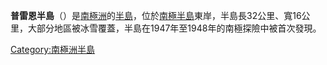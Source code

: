 {{coord|75|6|S|36|30|W|type:glacier_region:AQ|display=title}}

'''普雷恩半島'''（{{lang-en|Prehn Peninsula}}）是[[南極洲|南極洲]]的[[半島|半島]]，位於[[南極半島|南極半島]]東岸，半島長32公里、寬16公里，大部分地區被冰雪覆蓋，半島在1947年至1948年的南極探險中被首次發現。

{{Antarctica-geo-stub}}

[[Category:南極洲半島|Category:南極洲半島]]
